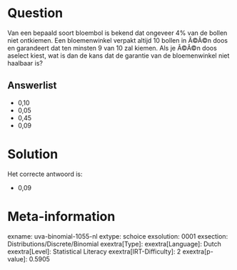 Question
========

Van een bepaald soort bloembol is bekend dat ongeveer 4% van de bollen
niet ontkiemen. Een bloemenwinkel verpakt altijd 10 bollen in Ã©Ã©n doos
en garandeert dat ten minsten 9 van 10 zal kiemen. Als je Ã©Ã©n doos
aselect kiest, wat is dan de kans dat de garantie van de bloemenwinkel
niet haalbaar is?

Answerlist
----------

* 0,10
* 0,05
* 0,45
* 0,09

Solution
========

Het correcte antwoord is: 

* 0,09

Meta-information
================
exname: uva-binomial-1055-nl
extype: schoice
exsolution: 0001
exsection: Distributions/Discrete/Binomial
exextra[Type]: 
exextra[Language]: Dutch
exextra[Level]: Statistical Literacy
exextra[IRT-Difficulty]: 2
exextra[p-value]: 0.5905
